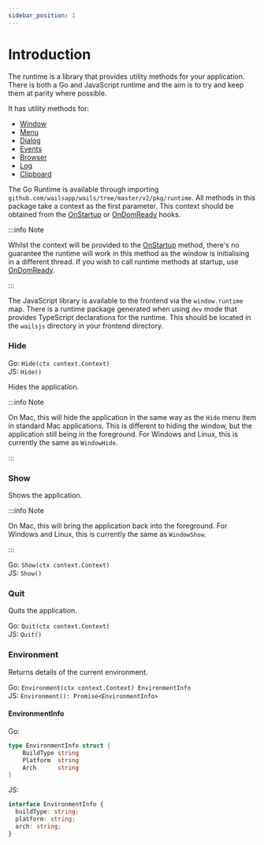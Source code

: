 ```yaml
---
sidebar_position: 1
---
```


# Introduction

The runtime is a library that provides utility methods for your application. There is both a Go and JavaScript runtime
and the aim is to try and keep them at parity where possible.

It has utility methods for:

- [Window](window.mdx)
- [Menu](menu.mdx)
- [Dialog](dialog.mdx)
- [Events](events.mdx)
- [Browser](browser.mdx)
- [Log](log.mdx)
- [Clipboard](clipboard.mdx)

The Go Runtime is available through importing `github.com/wailsapp/wails/tree/master/v2/pkg/runtime`. All methods in this package
take a context as the first parameter. This context should be obtained from the [OnStartup](../options.mdx#onstartup)
or [OnDomReady](../options.mdx#ondomready) hooks.

:::info Note

Whilst the context will be provided to the
[OnStartup](../options.mdx#onstartup) method, there's no guarantee the runtime will work in this method as
the window is initialising in a different thread. If
you wish to call runtime methods at startup, use [OnDomReady](../options.mdx#ondomready).

:::

The JavaScript library is available to the frontend via the `window.runtime` map. There is a runtime package generated when using `dev`
mode that provides TypeScript declarations for the runtime. This should be located in the `wailsjs` directory in your
frontend directory.

### Hide

Go: `Hide(ctx context.Context)`<br/>
JS: `Hide()`

Hides the application.

:::info Note

On Mac, this will hide the application in the same way as the `Hide` menu item in standard Mac applications.
This is different to hiding the window, but the application still being in the foreground.
For Windows and Linux, this is currently the same as `WindowHide`.

:::

### Show

Shows the application.

:::info Note

On Mac, this will bring the application back into the foreground.
For Windows and Linux, this is currently the same as `WindowShow`.

:::

Go: `Show(ctx context.Context)`<br/>
JS: `Show()`

### Quit

Quits the application.

Go: `Quit(ctx context.Context)`<br/>
JS: `Quit()`

### Environment

Returns details of the current environment.

Go: `Environment(ctx context.Context) EnvironmentInfo`<br/>
JS: `Environment(): Promise<EnvironmentInfo>`

#### EnvironmentInfo

Go:

```go
type EnvironmentInfo struct {
	BuildType string
	Platform  string
	Arch      string
}
```

JS:

```ts
interface EnvironmentInfo {
  buildType: string;
  platform: string;
  arch: string;
}
```
